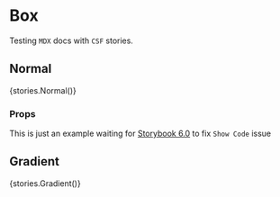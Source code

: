 
<Meta title="Layout|Box2" />

# Box

Testing `MDX` docs with `CSF` stories.

## Normal

<Preview>
  <Story name="Normal">{stories.Normal()}</Story>
</Preview>

### Props

<Props of={Box2} />

This is just an example waiting for [Storybook 6.0](https://github.com/storybookjs/storybook/milestone/25)
to fix `Show Code` issue

## Gradient

<Preview>
  <Story name="Gradient">{stories.Gradient()}</Story>
</Preview>
